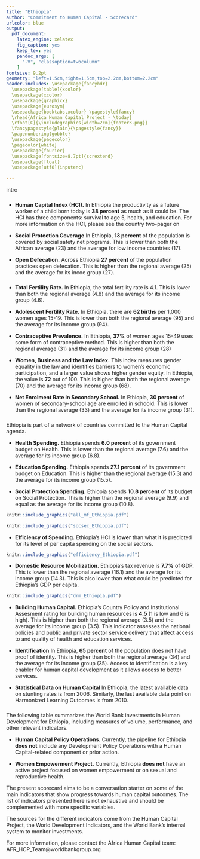 ---
title: "Ethiopia"
author: "Commitment to Human Capital - Scorecard"
urlcolor: blue
output: 
  pdf_document:
    latex_engine: xelatex
    fig_caption: yes
    keep_tex: yes
    pandoc_args: [
      "-V", "classoption=twocolumn"
    ]
fontsize: 9.2pt
geometry: "left=1.5cm,right=1.5cm,top=2.2cm,bottom=2.2cm"
header-includes: \usepackage{fancyhdr} 
  \usepackage[table]{xcolor}
  \usepackage{xcolor}
  \usepackage{graphicx} 
  \usepackage{eurosym} 
  \usepackage{booktabs,xcolor} \pagestyle{fancy} 
  \rhead{Africa Human Capital Project - \today} 
  \rfoot[C]{\includegraphics[width=2cm]{footer3.png}} 
  \fancypagestyle{plain}{\pagestyle{fancy}} 
  \pagenumbering{gobble}
  \usepackage{pagecolor}
  \pagecolor{white}
  \usepackage{fourier}
  \usepackage[fontsize=8.7pt]{scrextend}
  \usepackage{float}
  \usepackage[utf8]{inputenc}
  
---
\definecolor{bondiblue}{rgb}{0.0, 0.58, 0.71}
\newcommand\boldblue[1]{\textcolor{bondiblue}{\textbf{#1}}}
intro

### \boldblue{H\small{UMAN CAPITAL CONTEXT}}###

* **Human Capital Index (HCI).** In Ethiopia the productivity as a future worker of a child born today is  **38 percent** as much as it could be. The HCI has three components: survival to age 5, health, and education. For more information on the HCI, please see the country two-pager on \boldblue{www.worldbank.org/humancapitalproject} 

* **Social Protection Coverage** In Ethiopia, **13 percent** of the population is covered by social safety net programs. This is lower than both the African average (23) and the average for low income countries (17).

* **Open Defecation.** Across Ethiopia **27 percent** of the population practices open defecation. This is higher than the regional average (25) and the average for its incoe group (27).


### \boldblue{W\small{OMEN'S EMPOWERMENT}}###
* **Total Fertility Rate.** In Ethiopia, the total fertility rate is 4.1. This is lower than both the regional average (4.8) and the average for its income group (4.6). 

* **Adolescent Fertility Rate.** In Ethiopia, there are **62 births** per 1,000 women ages 15-19. This is lower than both the regional average (95) and the average for its income group (94). 

* **Contraceptive Prevalence.** In Ethiopia, **37%** of women ages 15-49 uses some form of contraceptive method. This is higher than both the regional average (31) and the average for its income group (28)

* **Women, Business and the Law Index.** This index measures gender equality in the law and identifies barriers to women's economic participation, and a larger value shows higher gender equity. In Ethiopia, the value is **72** out of 100. This is higher than both the regional average (70) and the average for its income group (68). 
* **Net Enrolment Rate in Secondary School.** In Ethiopia, **30 percent** of women of secondary-school age are enrolled in schoold. This is lower than the regional average (33) and the average for its income group (31).

### \boldblue{W\small{HOW IS THE COUNTRY DOING?}}###
Ethiopia is part of a network of countries committed to the Human Capital agenda. 

* **Health Spending.** Ethiopia spends **6.0 percent** of its government budget on Health. This is lower than the regional average (7.6) and the average for its income group (6.8). 

* **Education Spending.** Ethiopia spends **27.1 percent** of its government budget on Education. This is higher than the regional average (15.3) and the average for its income group (15.5).

* **Social Protection Spending.** Ethiopia spends **10.8 percent** of its budget on Social Protection. This is higher than the regional average (9.9) and equal as the average for its income group (10.8).

```{r out.width = "100%", fig.align = "right", echo=FALSE}
knitr::include_graphics("all_mf_Ethiopia.pdf")
```
\vspace{3mm}
```{r out.width = "100%", out.height="120%", fig.align = "right", echo=FALSE, strip.white=TRUE}
knitr::include_graphics("socsec_Ethiopia.pdf")
```
\vspace{3mm}

* **Efficiency of Spending.** Ethiopia's HCI is **lower** than what it is predicted for its level of per capita spending on the social sectors. 

```{r out.width = "100%", out.height="50%",  fig.align = "center", echo=FALSE, strip.white=TRUE}
knitr::include_graphics("efficiency_Ethiopia.pdf")
```

* **Domestic Resource Mobilization.** Ethiopia's tax revenue is **7.7%** of GDP. This is lower than the regional average (16.1) and the average for its income group (14.3). This is also lower than what could be predicted for Ethiopia's GDP per capita.

```{r out.width = "100%", out.height="50%", fig.align = "right", echo=FALSE}
knitr::include_graphics("drm_Ethiopia.pdf")
```

* **Building Human Capital.** Ethiopia's Country Policy and Institutional Assesment rating for building human resources  is **4.5** (1 is low and 6 is high). This is higher than both the regional average (3.5) and the average for its income group (3.5). This indicator assesses the national policies and public and private sector service delivery that affect access to and quality of health and education services.

* **Identification** In Ethiopia, **65 percent** of the population does not have proof of identity. This is higher than both the regional average (34) and the average for its income group (35). Access to identification is a key enabler for human capital development as it allows access to better services.

* **Statistical Data on Human Capital** In Ethiopia, the latest available data on stunting rates is from 2006. Similarly, the last available data point on Harmonized Learning Outcomes is from 2010.
&nbsp;

### \boldblue{H\small{OW IS THE WORLD BANK SUPPORTING THE EFFORT?}}#####

The following table summarizes the World Bank investments in Human Development for Ethiopia, including measures of volume, performance, and other relevant indicators.

\definecolor{asparagus}{RGB}{3, 158, 115}
\definecolor{blush}{RGB}{204 121 167}
\definecolor{arylideyellow}{RGB}{230 159 0}
\definecolor{blue(ncs)}{rgb}{0.0, 0.53, 0.74}
\definecolor{ashgrey}{rgb}{0.7, 0.75, 0.71}
\definecolor{bleudefrance}{rgb}{0.19, 0.55, 0.91}
\definecolor{iceberg}{rgb}{0.44, 0.65, 0.82}
\begin{table}[H]
\small
\begin{tabular}{lcccc}
\textbf{World Bank Investments in HD}       & \textbf{}        & \textbf{}      & \textbf{} & \textbf{} \\\hline
\textbf{Indicator}       & \textbf{HD}        & \textbf{Edu}      & \textbf{HNP} & \textbf{SPJ} \\\hline
\cellcolor{iceberg}HD Portfolio      &    \cellcolor{iceberg}     &   \cellcolor{iceberg}    & \cellcolor{iceberg} & \cellcolor{iceberg} \\ \hline
USD (million)                    &      3,558                &     300                &   250        & 3,008         \\
Percentage of total        &        \cellcolor{asparagus}32               &     \cellcolor{arylideyellow}      3           &     \cellcolor{arylideyellow}  2         & \cellcolor{asparagus}27 \\
Diff. with perc. for regional average &         +9              &  -3                 &  -6        & +18 \\
Diff. with perc. for income group avg   &       +4                &     -3                  &    -9          &  +18 \\  \hline
\cellcolor{iceberg}HD FY 20 Lending Program      &   \cellcolor{iceberg}      & \cellcolor{iceberg}      & \cellcolor{iceberg} & \cellcolor{iceberg} \\ \hline
USD (million)                    &      560                &    60                 &    0      &  500     \\
Percentage of total        &      \cellcolor{asparagus}  100               &       \cellcolor{asparagus} 10            &    \cellcolor{blush} 0             &  \cellcolor{asparagus}89.3  \\
Diff. with perc. for regional average &   +44           &   -20           &       -9   &   +77   \\
Diff. with perc. for income group avg   &     +64                   &  +2                &     -11        &   +73   \\  \hline
\cellcolor{iceberg}HD Performance      &   \cellcolor{iceberg}      & \cellcolor{iceberg}      & \cellcolor{iceberg} & \cellcolor{iceberg} \\ \hline
Average Development Outcome (DO)                  &     \cellcolor{arylideyellow} 3.3               &   \cellcolor{blush} 3                 &     \cellcolor{blush}3     &  \cellcolor{arylideyellow}3.5     \\
Difference with DO for region   &    -0.2     &        -0.3               &      -0.57           &  -0.15 \\
Difference with DO for income group   &      -0.11                &      -0.34               &      -0.57          &   -0.06  \\
Perc. Satisfactory DO                 &     100               &    100                 &     \ 100     &  100     \\
Average Implementation Progress (IP)         &      \cellcolor{blush} 3               &   \cellcolor{blush}    3               &   \cellcolor{blush} 3             & \cellcolor{blush}3  \\
Difference with IP for region   &      -0.32          &       -0.22               &       -0.34          &    0.51 \\
Difference with IP for income group   &      -0.30                &       -0.23               &      -0.40             &   -0.36  \\
Perc. Satisfactory IP                 &      100               &    100                 &     \ 100     &  100     \\
Disbursement ratio (DR) &        \cellcolor{asparagus}54.5              &        .            &  .               & \cellcolor{asparagus}54.5 \\
Difference with DR for region   &    15.5               &     .         &    .           &  +2 \\
Difference with DR for income group   &     +10                &     .              &     .           &   -5  \\\hline
\cellcolor{iceberg}Other indicators      &   \cellcolor{iceberg}      & \cellcolor{iceberg}      & \cellcolor{iceberg} & \cellcolor{iceberg} \\ \hline
Average project size (PS) (USD mill.)                 &    \cellcolor{asparagus}  351                &    \cellcolor{asparagus}  300                 &    \cellcolor{asparagus}  250     &  \cellcolor{asparagus}   752       \\
Difference with PS for region        &     +255               &         +293               &   190                &   +664 \\
Difference with PS for income group   &    +277              &        +242            &  178             & +659 \\
Perc. of portfolio that is co-TTL'd (CTT)    &      \cellcolor{asparagus}  62                &    \cellcolor{blush}     0               &    \cellcolor{blush}    0           &   \cellcolor{asparagus} 73  \\
Diff. with CTT for region (perc. points)  &     +36                &      -15               &        -31          &    +42\\
Diff. with CTT income group (perc. points)  &     +32                &     -21               &       -35           &  +37\\
\hline
                         \multicolumn{5}{l}{Note: a) Pink indicates that the value is within the first tercile of the} \\
                         \multicolumn{5}{l}{distribution for all the countries. Orange indicates that the value is } \\
                         \multicolumn{5}{l}{is within the second tercile. Green indicates that it is within the third} \\
                         \multicolumn{5}{l}{tercile. b) FY20 lending program includes only projects rated A, B and } \\
                          \multicolumn{5}{l}{unrated. c) DO and IP are on a scale of 1 to 5 where 1 is Unsatisfactory } \\
                          \multicolumn{5}{l}{and5 is Highly Satisfactory. d) Data as of July 15, 2019.} \\
\end{tabular}
\end{table}

* **Human Capital Policy Operations.** Currently, the pipeline for Ethiopia **does not** include any Development Policy Operations with a Human Capital-related component or prior action.

* **Women Empowerment Project.** Currently, Ethiopia **does not** have an active project focused on women empowerment or on sexual and reproductive health.

\noindent\rule{9cm}{0.4pt}
The present scorecard aims to be a conversation starter on some of the main indicators that show progress towards human capital outcomes. The list of indicators presented here is not exhaustive and should be complemented with more specific variables.
&nbsp;

The sources for the different indicators come from the Human Capital Project, the World Development Indicators, and the World Bank's internal system to monitor investments.
&nbsp;

For more information, please contact the Africa Human Capital team: AFR_HCP_Team@worldbankgroup.org 


